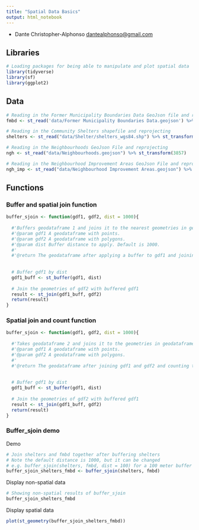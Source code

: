 ```yaml
---
title: "Spatial Data Basics"
output: html_notebook
---
```

* Dante Christopher-Alphonso <dantealphonso@gmail.com>

## Libraries
```r
# Loading packages for being able to manipulate and plot spatial data
library(tidyverse)
library(sf)
library(ggplot2)
```

## Data
```r
# Reading in the Former Municipality Boundaries Data GeoJson file and reprojecting
fmbd <- st_read('data/Former Municipality Boundaries Data.geojson') %>% st_transform(3857)

# Reading in the Community Shelters shapefile and reprojecting
shelters <- st_read("data/Shelter/shelters_wgs84.shp") %>% st_transform(3857)

# Reading in the Neighbourhoods GeoJson File and reprojecting
ngh <- st_read("data/Neighbourhoods.geojson") %>% st_transform(3857)

# Reading in the Neighbourhood Improvement Areas GeoJson File and reprojecting
ngh_imp <- st_read("data/Neighbourhood Improvement Areas.geojson") %>% st_transform(3857)
``` 

## Functions
### Buffer and spatial join function
```r
buffer_sjoin <- function(gdf1, gdf2, dist = 1000){
  
  #'Buffers geodataframe 1 and joins it to the nearest geometries in geodataframe 2.
  #'@param gdf1 A geodataframe with points.
  #'@param gdf2 A geodataframe with polygons.
  #'@param dist Buffer distance to apply. Default is 1000.
  #'
  #'@return The geodataframe after applying a buffer to gdf1 and joining to geometries of gdf2.
  
  
  # Buffer gdf1 by dist
  gdf1_buff <- st_buffer(gdf1, dist)
  
  # Join the geometries of gdf2 with buffered gdf1
  result <- st_join(gdf1_buff, gdf2)
  return(result)
}
```

### Spatial join and count function
```r
buffer_sjoin <- function(gdf1, gdf2, dist = 1000){
  
  #'Takes geodataframe 2 and joins it to the geometries in geodataframe 1, then counts the number of points from      geodataframe 2.
  #'@param gdf1 A geodataframe with points.
  #'@param gdf2 A geodataframe with polygons.
  #'
  #'@return The geodataframe after joining gdf1 and gdf2 and counting the number of points from gdf2.
  
  
  # Buffer gdf1 by dist
  gdf1_buff <- st_buffer(gdf1, dist)
  
  # Join the geometries of gdf2 with buffered gdf1
  result <- st_join(gdf1_buff, gdf2)
  return(result)
}
```


### Buffer_sjoin demo
Demo
```r
# Join shelters and fmbd together after buffering shelters
# Note the default distance is 1000, but it can be changed
# e.g. buffer_sjoin(shelters, fmbd, dist = 100) for a 100 meter buffer
buffer_sjoin_shelters_fmbd <- buffer_sjoin(shelters, fmbd)
```

Display non-spatial data
```r
# Showing non-spatial results of buffer_sjoin
buffer_sjoin_shelters_fmbd
```

Display spatial data
```r
plot(st_geometry(buffer_sjoin_shelters_fmbd))
```


